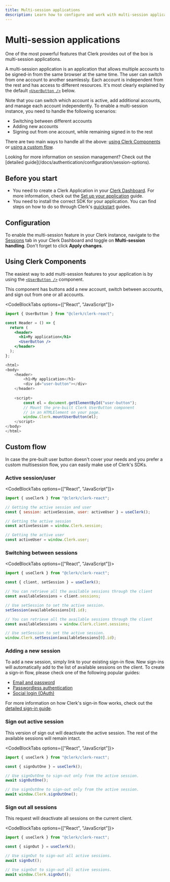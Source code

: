 ```yaml
---
title: Multi-session applications
description: Learn how to configure and work with multi-session applications
---
```


# Multi-session applications

One of the most powerful features that Clerk provides out of the box is multi-session applications.

A multi-session application is an application that allows multiple accounts to be signed-in from the same browser at the same time. The user can switch from one account to another seamlessly. Each account is independent from the rest and has access to different resources. It's most clearly explained by the default [`<UserButton />`][user-button-ref] below.

<Images
  width={440}
  height={479}
  src="/docs/images/custom-flows/user-button-multisession.jpg"
  alt="The User Button component with multiple accounts signed in."
/>

Note that you can switch which account is active, add additional accounts, and manage each account independently. To enable a multi-session instance, you need to handle the following scenarios:

- Switching between different accounts
- Adding new accounts
- Signing out from one account, while remaining signed in to the rest

There are two main ways to handle all the above: [using Clerk Components](#using-clerk-components) or [using a custom flow](#custom-flow).

<Callout type="info">
  Looking for more information on session management? Check out the [detailed guide](/docs/authentication/configuration/session-options).
</Callout>

## Before you start

- You need to create a Clerk Application in your [Clerk Dashboard](https://dashboard.clerk.com/). For more information, check out the [Set up your application](/docs/quickstarts/setup-clerk) guide.
- You need to install the correct SDK for your application. You can find steps on how to do so through Clerk's [quickstart](/docs/quickstarts/overview) guides.

## Configuration

To enable the multi-session feature in your Clerk instance, navigate to the [Sessions](https://dashboard.clerk.com/last-active?path=sessions) tab in your Clerk Dashboard and toggle on **Multi-session handling**. Don't forget to click **Apply changes**.

<Images
  width={3024}
  height={1648}
  src="/docs/images/custom-flows/sessions.jpg"
  alt="The Sessions page in the Clerk Dashboard. A red arrow points to the active Sessions tab. On this page, a red arrow points to the Multi-session handling toggle, which is toggled on. There is also a red arrow pointing to the 'Apply changes' button."
/>

## Using Clerk Components

The easiest way to add multi-session features to your application is by using the [`<UserButton />`][user-button-ref] component.

This component has buttons add a new account, switch between accounts, and sign out from one or all accounts.

<CodeBlockTabs options={["React", "JavaScript"]}>
```jsx
import { UserButton } from "@clerk/clerk-react";

const Header = () => {
  return (
    <header>
      <h1>My application</h1>
      <UserButton />
    </header>
  );
};
```

```js
<html>
<body>
    <header>
        <h1>My application</h1>
        <div id="user-button"></div>
    </header>
    
    <script>
        const el = document.getElementById("user-button");
        // Mount the pre-built Clerk UserButton component
        // in an HTMLElement on your page. 
        window.Clerk.mountUserButton(el);
    </script>
</body>
</html>
```
</CodeBlockTabs>

## Custom flow

In case the pre-built user button doesn't cover your needs and you prefer a custom multisession flow, you can easily make use of Clerk's SDKs.

### Active session/user

<CodeBlockTabs options={["React", "JavaScript"]}>
```jsx
import { useClerk } from "@clerk/clerk-react";

// Getting the active session and user
const { session: activeSession, user: activeUser } = useClerk();
```

```js
// Getting the active session
const activeSession = window.Clerk.session;

// Getting the active user
const activeUser = window.Clerk.user;
```
</CodeBlockTabs>

### Switching between sessions

<CodeBlockTabs options={["React", "JavaScript"]}>
```jsx
import { useClerk } from "@clerk/clerk-react";

const { client, setSession } = useClerk();

// You can retrieve all the available sessions through the client
const availableSessions = client.sessions;

// Use setSession to set the active session.
setSession(availableSessions[0].id);
```

```js
// You can retrieve all the available sessions through the client
const availableSessions = window.Clerk.client.sessions;

// Use setSession to set the active session.
window.Clerk.setSession(availableSessions[0].id);
```
</CodeBlockTabs>

### Adding a new session

To add a new session, simply link to your existing sign-in flow. New sign-ins will automatically add to the list of available sessions on the client. To create a sign-in flow, please check one of the following popular guides:

- [​Email and password​](/docs/custom-flows/email-password)
- [​Passwordless authentication​](/docs/custom-flows/email-sms-otp)
- [​Social login (OAuth)](/docs/authentication/social-connections/oauth)

For more information on how Clerk's sign-in flow works, check out the [detailed sign-in guide](/docs/custom-flows/overview#sign-in-flow).

### Sign out active session

This version of sign out will deactivate the active session. The rest of the available sessions will remain intact.

<CodeBlockTabs options={["React", "JavaScript"]}>
```jsx
import { useClerk } from "@clerk/clerk-react";

const { signOutOne } = useClerk();

// Use signOutOne to sign-out only from the active session.
await signOutOne();
```

```js
// Use signOutOne to sign-out only from the active session.
await window.Clerk.signOutOne();
```
</CodeBlockTabs>

### Sign out all sessions

This request will deactivate all sessions on the current client.

<CodeBlockTabs options={["React", "JavaScript"]}>
```jsx
import { useClerk } from "@clerk/clerk-react";

const { signOut } = useClerk();

// Use signOut to sign-out all active sessions.
await signOut();
```

```js
// Use signOut to sign-out all active sessions.
await window.Clerk.signOut();
```
</CodeBlockTabs>

[user-button-ref]: /docs/components/user/user-button

